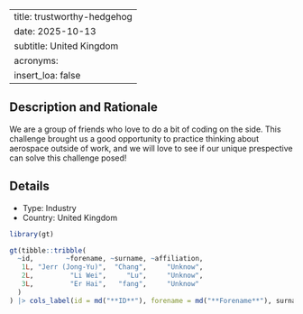 
---
title: trustworthy-hedgehog
date: 2025-10-13
subtitle: United Kingdom
acronyms:
  insert_loa: false
---

## Description and Rationale

We are a group of friends who love to do a bit of coding on the side. This challenge brought us a good opportunity to practice thinking about aerospace outside of work, and we will love to see if our unique prespective can solve this challenge posed!

## Details

* Type: Industry
* Country: United Kingdom

```r
library(gt)

gt(tibble::tribble(
  ~id,        ~forename, ~surname, ~affiliation,
   1L, "Jerr (Jong-Yu)",  "Chang",     "Unknow",
   2L,         "Li Wei",     "Lu",     "Unknow",
   3L,         "Er Hai",   "fang",     "Unknow"
  )
) |> cols_label(id = md("**ID**"), forename = md("**Forename**"), surname ~ md("**Surname**"), affiliation ~ md("**Affiliation**"))
```
